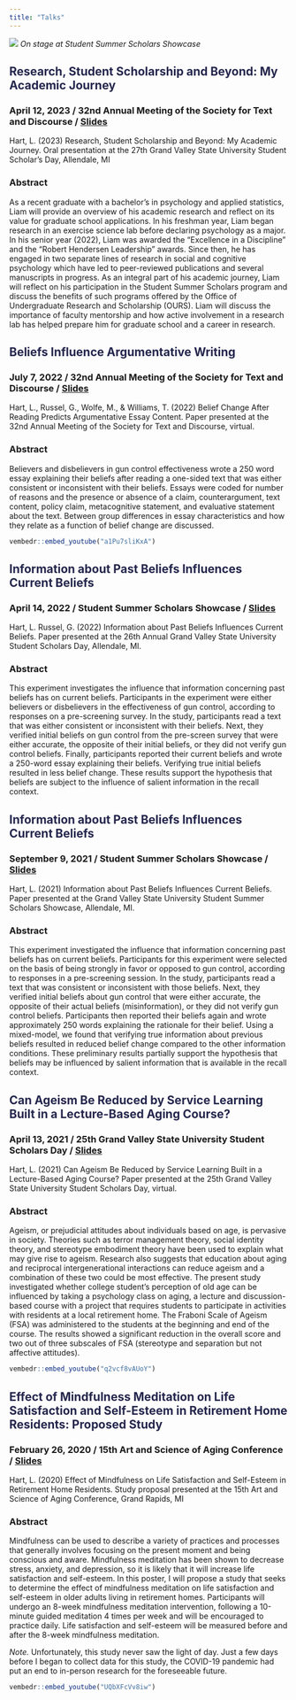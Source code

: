 ```yaml
---
title: "Talks"
---
```


![](img/SummerScholarShowcase1.jpg)
*On stage at Student Summer Scholars Showcase*

## <span style="color: #25274D;">Research, Student Scholarship and Beyond: My Academic Journey</span>


### April 12, 2023 / 32nd Annual Meeting of the Society for Text and Discourse / [Slides](documents/SSD_2023.pptx)

Hart, L. (2023) Research, Student Scholarship and Beyond: My Academic Journey. Oral presentation at the 27th Grand Valley State University Student Scholar's Day, Allendale, MI

### Abstract

As a recent graduate with a bachelor's in psychology and applied statistics, Liam will provide an overview of his academic research and reflect on its value for graduate school applications. In his freshman year, Liam began research in an exercise science lab before declaring psychology as a major. In his senior year (2022), Liam was awarded the “Excellence in a Discipline” and the “Robert Hendersen Leadership” awards. Since then, he has engaged in two separate lines of research in social and cognitive psychology which have led to peer-reviewed publications and several manuscripts in progress. As an integral part of his academic journey, Liam will reflect on his participation in the Student Summer Scholars program and discuss the benefits of such programs offered by the Office of Undergraduate Research and Scholarship (OURS). Liam will discuss the importance of faculty mentorship and how active involvement in a research lab has helped prepare him for graduate school and a career in research.

## <span style="color: #25274D;">Beliefs Influence Argumentative Writing</span>

### July 7, 2022 / 32nd Annual Meeting of the Society for Text and Discourse / [Slides](documents/STD_2022.pptx)

Hart, L., Russel, G., Wolfe, M., & Williams, T. (2022) Belief Change After Reading Predicts Argumentative Essay Content. Paper presented at the 32nd Annual Meeting of the Society for Text and Discourse, virtual.

### Abstract

Believers and disbelievers in gun control effectiveness wrote a 250 word essay explaining their beliefs after reading a one-sided text that was either consistent or inconsistent with their beliefs. Essays were coded for number of reasons and the presence or absence of a claim, counterargument, text content, policy claim, metacognitive statement, and evaluative statement about the text. Between group differences in essay characteristics and how they relate as a function of belief change are discussed.

```r
vembedr::embed_youtube("a1Pu7sliKxA")
```

## <span style="color: #25274D;">Information about Past Beliefs Influences Current Beliefs</span>

### April 14, 2022 / Student Summer Scholars Showcase / [Slides](documents/SSD_2022.pptx)

Hart, L. Russel, G. (2022) Information about Past Beliefs Influences Current Beliefs. Paper presented at the 26th Annual Grand Valley State University Student Scholars Day, Allendale, MI.

### Abstract

This experiment investigates the influence that information concerning past beliefs has on current beliefs. Participants in the experiment were either believers or disbelievers in the effectiveness of gun control, according to responses on a pre-screening survey. In the study, participants read a text that was either consistent or inconsistent with their beliefs. Next, they verified initial beliefs on gun control from the pre-screen survey that were either accurate, the opposite of their initial beliefs, or they did not verify gun control beliefs. Finally, participants reported their current beliefs and wrote a 250-word essay explaining their beliefs. Verifying true initial beliefs resulted in less belief change. These results support the hypothesis that beliefs are subject to the influence of salient information in the recall context.

## <span style="color: #25274D;">Information about Past Beliefs Influences Current Beliefs</span>


### September 9, 2021 / Student Summer Scholars Showcase / [Slides](documents/SSSS_2021.pptx)

Hart, L. (2021) Information about Past Beliefs Influences Current Beliefs. Paper presented at the Grand Valley State University Student Summer Scholars Showcase, Allendale, MI.

### Abstract

This experiment investigated the influence that information concerning past beliefs has on current beliefs. Participants for this experiment were selected on the basis of being strongly in favor or opposed to gun control, according to responses in a pre-screening session. In the study, participants read a text that was consistent or inconsistent with those beliefs. Next, they verified initial beliefs about gun control that were either accurate, the opposite of their actual beliefs (misinformation), or they did not verify gun control beliefs. Participants then reported their beliefs again and wrote approximately 250 words explaining the rationale for their belief. Using a mixed-model, we found that verifying true information about previous beliefs resulted in reduced belief change compared to the other information conditions. These preliminary results partially support the hypothesis that beliefs may be influenced by salient information that is available in the recall context.

## <span style="color: #25274D;">Can Ageism Be Reduced by Service Learning Built in a Lecture-Based Aging Course?</span>

### April 13, 2021 / 25th Grand Valley State University Student Scholars Day / [Slides](documents/SSD_2021.pptx)

Hart, L. (2021) Can Ageism Be Reduced by Service Learning Built in a Lecture-Based Aging Course? Paper presented at the 25th Grand Valley State University Student Scholars Day, virtual.

### Abstract

Ageism, or prejudicial attitudes about individuals based on age, is pervasive in society. Theories such as terror management theory, social identity theory, and stereotype embodiment theory have been used to explain what may give rise to ageism. Research also suggests that education about aging and reciprocal intergenerational interactions can reduce ageism and a combination of these two could be most effective. The present study investigated whether college student’s perception of old age can be influenced by taking a psychology class on aging, a lecture and discussion-based course with a project that requires students to participate in activities with residents at a local retirement home. The Fraboni Scale of Ageism (FSA) was administered to the students at the beginning and end of the course. The results showed a significant reduction in the overall score and two out of three subscales of FSA (stereotype and separation but not affective attitudes).

```r
vembedr::embed_youtube("q2vcf8vAUoY")
```

## <span style="color: #25274D;">Effect of Mindfulness Meditation on Life Satisfaction and Self-Esteem in Retirement Home Residents: Proposed Study</span>

### February 26, 2020 / 15th Art and Science of Aging Conference / [Slides](documents/MeditationPresentationAASA2020.pptx)

Hart, L. (2020) Effect of Mindfulness on Life Satisfaction and Self-Esteem in Retirement Home Residents. Study proposal presented at the 15th Art and Science of Aging Conference, Grand Rapids, MI

### Abstract

Mindfulness can be used to describe a variety of practices and processes that generally involves focusing on the present moment and being conscious and aware. Mindfulness meditation has been shown to decrease stress, anxiety, and depression, so it is likely that it will increase life satisfaction and self-esteem. In this poster, I will propose a study that seeks to determine the effect of mindfulness meditation on life satisfaction and self-esteem in older adults living in retirement homes. Participants will undergo an 8-week mindfulness meditation intervention, following a 10-minute guided meditation 4 times per week and will be encouraged to practice daily. Life satisfaction and self-esteem will be measured before and after the 8-week mindfulness meditation.

*Note.* Unfortunately, this study never saw the light of day. Just a few days before I began to collect data for this study, the COVID-19 pandemic had put an end to in-person research for the foreseeable future.

```r
vembedr::embed_youtube("UQbXFcVv8iw")
```


